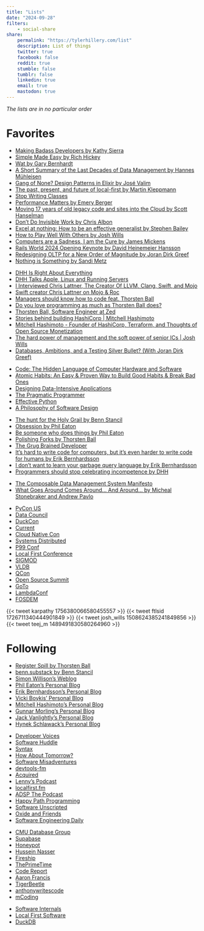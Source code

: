 ```yaml
---
title: "Lists"
date: "2024-09-28"
filters:
    - social-share
share:
    permalink: "https://tylerhillery.com/list"
    description: List of things 
    twitter: true
    facebook: false
    reddit: true
    stumble: false
    tumblr: false
    linkedin: true
    email: true
    mastodon: true
---
```


*The lists are in no particular order*

# Favorites

::: {.callout-note appearance="minimal" collapse=true title="Talks 🗣️"} 
- [Making Badass Developers by Kathy Sierra](https://youtu.be/FKTxC9pl-WM?si=BkTzk7j0EnnyLECu)
- [Simple Made Easy by Rich Hickey](https://youtu.be/SxdOUGdseq4?si=fZZqec-D5eu9SSw0)
- [Wat by Gary Bernhardt](https://www.destroyallsoftware.com/talks/wat)
- [A Short Summary of the Last Decades of Data Management by Hannes Mühleisen](https://youtu.be/-wCzn9gKoUk?si=IjrTQN2PfLi5v6W7)
- [Gang of None? Design Patterns in Elixir by José Valim](https://youtu.be/agkXUp0hCW8?si=ZZxErACww18LDyrd)
- [The past, present, and future of local-first by Martin Kleppmann](https://youtu.be/NMq0vncHJvU?si=MltJeAPhmx1eSXCq)
- [Stop Writing Classes](https://youtu.be/o9pEzgHorH0?si=Nn5B6p1mLFgCKwid)
- [Performance Matters by Emery Berger](https://youtu.be/r-TLSBdHe1A?si=KIF7Jlnct2EL-QIm)
- [Moving 17 years of old legacy code and sites into the Cloud by Scott Hanselman](https://youtu.be/mE-DGW0CcAk?si=mPi0CwhGj_OV-yAz)
- [Don't Do Invisible Work by Chris Albon](https://youtu.be/HiF83i1OLOM?si=kJgYoeAv5ZkRcwif)
- [Excel at nothing: How to be an effective generalist by Stephen Bailey](https://www.youtube.com/live/wB0ulHmvU7E?si=cEj5c6dISiwhxKlu)
- [How to Play Well With Others by Josh Wills](https://youtu.be/rqWnEJXnfiY?si=6kdMFqyBRBjPM1h1)
- [Computers are a Sadness, I am the Cure by James Mickens](https://youtu.be/3-GpiKQr9Rs?si=vLUSUV_cSudHYdz7)
- [Rails World 2024 Opening Keynote by David Heinemeier Hansson](https://youtu.be/-cEn_83zRFw?si=hRaEA_VmZcmiXg55)
- [Redesigning OLTP for a New Order of Magnitude by Joran Dirk Greef](https://youtu.be/32LMicc0gRA?si=vzHKNuHv4exe3dN6)
- [Nothing is Something by Sandi Metz](https://youtu.be/OMPfEXIlTVE?si=GglvzBuNGLLQ9g5G)
:::

::: {.callout-note appearance="minimal" collapse=true title="Interviews 🎤"} 
- [DHH Is Right About Everything](https://youtu.be/mTa2d3OLXhg?si=eiJf3cnUc7MowxdV)
- [DHH Talks Apple, Linux and Running Servers](https://youtu.be/fEy9JhHk6lg?si=HR5nmrm9cB9rnhRm)
- [I Interviewed Chris Lattner, The Creator Of LLVM, Clang, Swift, and Mojo](https://youtu.be/ovYbgbrQ-v8?si=dTbQua9Dk2kKnXSa)
- [Swift creator Chris Lattner on Mojo & Roc](https://youtu.be/ENviIxDTmUA?si=QHDR_i4HM5Ro7eQn)
- [Managers should know how to code feat. Thorsten Ball](https://youtu.be/ruW9wtH2AZs?si=bRzCvqVQWLlcyXZg)
- [Do you love programming as much as Thorsten Ball does?](https://youtu.be/_JA04KfD7a4?si=Z3KruMOLKcjvEZAo)
- [Thorsten Ball, Software Engineer at Zed](https://youtu.be/KI1Q_rdfH0k?si=BIFEM8hWUXe1Z4Of)
- [Stories behind building HashiCorp | Mitchell Hashimoto](https://youtu.be/vMzToDQPgH4?si=RMVC2Vn75pV-RAnQ)
- [Mitchell Hashimoto - Founder of HashiCorp, Terraform, and Thoughts of Open Source Monetization](https://youtu.be/vw61iI08iro?si=RI5hoFrnhlmgXkG4)
- [The hard power of management and the soft power of senior ICs | Josh Wills](https://youtu.be/Pmnb5FsdfNs?si=eeZw9Twewo2Dp6M6)
- [Databases, Ambitions, and a Testing Silver Bullet? (With Joran Dirk Greef)](https://youtu.be/ayG7ltGRRHs?si=Bniz6V0m25LLJFP5)
:::

::: {.callout-note appearance="minimal" collapse=true title="Books 📚"} 
- [Code: The Hidden Language of Computer Hardware and Software](https://www.tylerhillery.com/notes/code-hidden-language/)
- [Atomic Habits: An Easy & Proven Way to Build Good Habits & Break Bad Ones](https://www.tylerhillery.com/notes/atomic-habits/)
- [Designing Data-Intensive Applications](https://www.tylerhillery.com/notes/ddia/)
- [The Pragmatic Programmer](https://www.tylerhillery.com/notes/pragmatic-programmer/)
- [Effective Python](https://www.tylerhillery.com/notes/effective-python/)
- [A Philosophy of Software Design](https://www.tylerhillery.com/notes/philosophy-of-software-design/)
:::

::: {.callout-note appearance="minimal" collapse=true title="Articles 📝"} 
- [The hunt for the Holy Grail by Benn Stancil](https://benn.substack.com/p/the-hunt-for-the-holy-grail?utm_source=pocket_shared)
- [Obsession by Phil Eaton](https://notes.eatonphil.com/2024-08-24-obsession.html)
- [Be someone who does things by Phil Eaton](https://notes.eatonphil.com/2024-09-23-be-someone-who-does-things.html)
- [Polishing Forks by Thorsten Ball](https://registerspill.thorstenball.com/p/polishing-forks)
- [The Grug Brained Developer](grugbrain.dev)
- [It's hard to write code for computers, but it's even harder to write code for humans by Erik Bernhardsson](https://erikbern.com/2024/09/27/its-hard-to-write-code-for-humans?s=09)
- [I don't want to learn your garbage query language by Erik Bernhardsson](https://erikbern.com/2018/08/30/i-dont-want-to-learn-your-garbage-query-language?)
- [Programmers should stop celebrating incompetence by DHH](https://world.hey.com/dhh/programmers-should-stop-celebrating-incompetence-de1a4725)
:::

::: {.callout-note appearance="minimal" collapse=true title="Academic Papers 📄"} 
- [The Composable Data Management System Manifesto](https://www.vldb.org/pvldb/vol16/p2679-pedreira.pdf)
- [What Goes Around Comes Around... And Around... by Micheal Stonebraker and Andrew Pavlo](https://db.cs.cmu.edu/papers/2024/whatgoesaround-sigmodrec2024.pdf)
:::

::: {.callout-note appearance="minimal" collapse=true title="Conferences 👥"} 
- [PyCon US](https://us.pycon.org/)
- [Data Council](https://www.datacouncil.ai/)
- [DuckCon](https://duckdb.org/2024/08/15/duckcon5.html)
- [Current](https://current.confluent.io/)
- [Cloud Native Con](https://events.linuxfoundation.org/kubecon-cloudnativecon-north-america/)
- [Systems Distributed](https://systemsdistributed.com/)
- [P99 Conf](https://www.p99conf.io/)
- [Local First Conference](https://www.localfirstconf.com/)
- [SIGMOD](https://sigmod.org/)
- [VLDB](https://vldb.org/2024/)
- [QCon](https://qconferences.com/)
- [Open Source Summit](https://events.linuxfoundation.org/open-source-summit-north-america/)
- [GoTo](https://gotopia.tech/)
- [LambdaConf](https://www.lambdaconf.us/)
- [FOSDEM](https://fosdem.org/2025/)
:::

::: {.callout-note appearance="minimal" collapse=true title="Tweets 🐦"} 
{{< tweet karpathy 1756380066580455557 >}}
{{< tweet ftlsid 1726711340444901849 >}}
{{< tweet josh_wills 1508624385241849856 >}}
{{< tweet teej_m 1489491830580264960 >}}
:::

# Following 

::: {.callout-note appearance="minimal" collapse=true title="Newsletters & Blogs 📰"} 
- [Register Spill by Thorsten Ball](https://registerspill.thorstenball.com/)
- [benn.substack by Benn Stancil](https://benn.substack.com)
- [Simon Willison's Weblog](https://simonwillison.net/)
- [Phil Eaton's Personal Blog](https://notes.eatonphil.com/)
- [Erik Bernhardsson's Personal Blog](https://erikbern.com/)
- [Vicki Boykis' Personal Blog](https://vickiboykis.com/)
- [Mitchell Hashimoto's Personal Blog](https://mitchellh.com/writing)
- [Gunnar Morling's Personal Blog](https://www.morling.dev/)
- [Jack Vanlightly's Personal Blog](https://jack-vanlightly.com/)
- [Hynek Schlawack's Personal Blog](https://hynek.me/articles/)
:::

::: {.callout-note appearance="minimal" collapse=true title="Podcasts 🎙️"} 
- [Developer Voices](https://www.youtube.com/@DeveloperVoices)
- [Software Huddle](https://www.youtube.com/@SoftwareHuddle)
- [Syntax](https://www.youtube.com/@syntaxfm)
- [How About Tomorrow?](https://www.youtube.com/@tomorrowfm)
- [Software Misadventures ](https://youtube.com/@softwaremisadventures)
- [devtools-fm](https://www.youtube.com/@devtoolsfm)
- [Acquired](https://www.acquired.fm/)
- [Lenny's Podcast](https://www.lennysnewsletter.com/podcast)
- [localfirst.fm](https://www.localfirst.fm/)
- [ADSP The Podcast](https://adspthepodcast.com/)
- [Happy Path Programming](https://podcasters.spotify.com/pod/show/happypathprogramming)
- [Software Unscripted](https://pod.link/1602572955)
- [Oxide and Friends](https://oxide.computer/podcasts/oxide-and-friends)
- [Software Engineering Daily](https://softwareengineeringdaily.com/category/all-episodes/exclusive-content/Podcast/)
:::

::: {.callout-note appearance="minimal" collapse=true title="YouTube Channels 📺"} 
- [CMU Database Group](https://www.youtube.com/@CMUDatabaseGroup)
- [Supabase](https://www.youtube.com/@Supabase)
- [Honeypot](https://www.youtube.com/@Honeypotio)
- [Hussein Nasser](https://www.youtube.com/@hnasr)
- [Fireship](https://www.youtube.com/@Fireship)
- [ThePrimeTime](https://www.youtube.com/@ThePrimeTimeagen/videos)
- [Code Report](https://www.youtube.com/@code_report)
- [Aaron Francis](https://www.youtube.com/@aarondfrancis)
- [TigerBeetle](https://www.youtube.com/@tigerbeetledb)
- [anthonywritescode](https://www.youtube.com/@anthonywritescode)
- [mCoding](https://www.youtube.com/@mCoding)
:::

::: {.callout-note appearance="minimal" collapse=true title="Discord 👾"} 
- [Software Internals](https://eatonphil.com/discord.html)
- [Local First Software](https://localfirstweb.dev/)
- [DuckDB](https://discord.duckdb.org/)
:::